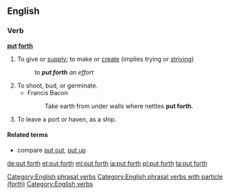 ==English==

===Verb===
'''[[put]] [[forth]]'''

# To give or [[supply]]; to make or [[create]] (implies trying or [[strive|striving]])
#: ''to '''put forth''' an effort''
# To shoot, bud, or germinate.
#* Francis Bacon
#*: Take earth from under walls where nettles '''put forth'''.
# To leave a port or haven, as a ship.
#: {{rfquotek|Shakespeare}}

====Related terms====
* compare [[put out]], [[put up]]

[[Category:English phrasal verbs]]
[[Category:English phrasal verbs with particle (forth)]]
[[Category:English verbs]]

[[de:put forth]]
[[et:put forth]]
[[ml:put forth]]
[[ja:put forth]]
[[pl:put forth]]
[[ta:put forth]]